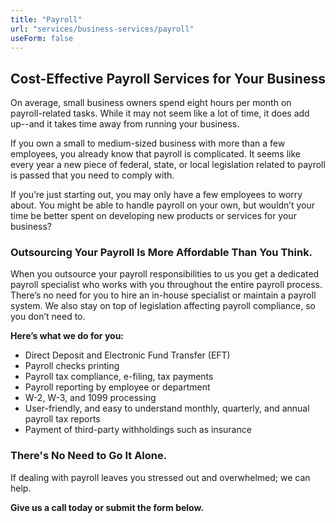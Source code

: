 ```yaml
---
title: "Payroll"
url: "services/business-services/payroll"
useForm: false
---
```


**Cost-Effective Payroll Services for Your Business**
-----------------------------------------------------

On average, small business owners spend eight hours per month on payroll-related tasks. While it may not seem like a lot of time, it does add up--and it takes time away from running your business.

If you own a small to medium-sized business with more than a few employees, you already know that payroll is complicated. It seems like every year a new piece of federal, state, or local legislation related to payroll is passed that you need to comply with.

If you’re just starting out, you may only have a few employees to worry about. You might be able to handle payroll on your own, but wouldn’t your time be better spent on developing new products or services for your business?  

### Outsourcing Your Payroll Is More Affordable Than You Think.

When you outsource your payroll responsibilities to us you get a dedicated payroll specialist who works with you throughout the entire payroll process. There’s no need for you to hire an in-house specialist or maintain a payroll system. We also stay on top of legislation affecting payroll compliance, so you don’t need to.

**Here’s what we do for you:**

*   Direct Deposit and Electronic Fund Transfer (EFT)
*   Payroll checks printing
*   Payroll tax compliance, e-filing, tax payments
*   Payroll reporting by employee or department
*   W-2, W-3, and 1099 processing
*   User-friendly, and easy to understand monthly, quarterly, and annual payroll tax reports
*   Payment of third-party withholdings such as insurance

### There's No Need to Go It Alone.

If dealing with payroll leaves you stressed out and overwhelmed; we can help.

**Give us a call today or submit the form below.**
